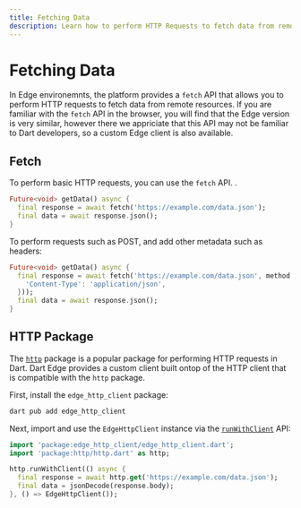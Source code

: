 ```yaml
---
title: Fetching Data
description: Learn how to perform HTTP Requests to fetch data from remote resources in Dart Edge.
---
```


# Fetching Data

In Edge environemnts, the platform provides a `fetch` API that allows you to perform HTTP requests to fetch data from remote resources.
If you are familiar with the `fetch` API in the browser, you will find that the Edge version is very similar, however there we appriciate that
this API may not be familiar to Dart developers, so a custom Edge client is also available.

## Fetch

To perform basic HTTP requests, you can use the `fetch` API. .

```dart
Future<void> getData() async {
  final response = await fetch('https://example.com/data.json');
  final data = await response.json();
}
```

To perform requests such as POST, and add other metadata such as headers:

```dart
Future<void> getData() async {
  final response = await fetch('https://example.com/data.json', method: 'POST', headers: Headers({
    'Content-Type': 'application/json',
  }));
  final data = await response.json();
}
```

## HTTP Package

The [`http`](https://pub.dev/packages/http) package is a popular package for performing HTTP requests in Dart. Dart Edge provides a custom client built ontop of the HTTP client that is compatible with the `http` package.

First, install the `edge_http_client` package:

```sh
dart pub add edge_http_client
```

Next, import and use the `EdgeHttpClient` instance via the [`runWithClient`](https://pub.dev/documentation/http/latest/http/runWithClient.html) API:

```dart
import 'package:edge_http_client/edge_http_client.dart';
import 'package:http/http.dart' as http;

http.runWithClient(() async {
  final response = await http.get('https://example.com/data.json');
  final data = jsonDecode(response.body);
}, () => EdgeHttpClient());
```